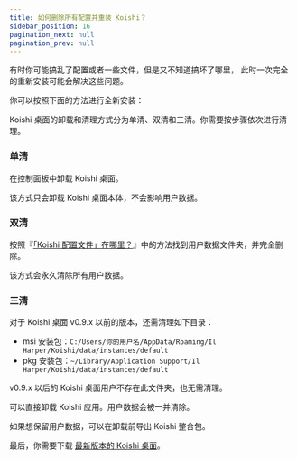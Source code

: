 ```yaml
---
title: 如何删除所有配置并重装 Koishi？
sidebar_position: 16
pagination_next: null
pagination_prev: null
---
```




<FaqPre />

有时你可能搞乱了配置或者一些文件，但是又不知道搞坏了哪里，
此时一次完全的重新安装可能会解决这些问题。

你可以按照下面的方法进行全新安装：

<Tabs groupId="is-android">
<TabItem value="no" label="Koishi 桌面" default>

Koishi 桌面的卸载和清理方式分为单清、双清和三清。你需要按步骤依次进行清理。

### 单清

在控制面板中卸载 Koishi 桌面。

该方式只会卸载 Koishi 桌面本体，不会影响用户数据。

### 双清

按照『[「Koishi 配置文件」在哪里？](/faq/6)』中的方法找到用户数据文件夹，并完全删除。

该方式会永久清除所有用户数据。

### 三清

对于 Koishi 桌面 v0.9.x 以前的版本，还需清理如下目录：

- msi 安装包：`C:/Users/你的用户名/AppData/Roaming/Il Harper/Koishi/data/instances/default`
- pkg 安装包：`~/Library/Application Support/Il Harper/Koishi/data/instances/default`

v0.9.x 以后的 Koishi 桌面用户不存在此文件夹，也无需清理。

</TabItem>
<TabItem value="yes" label="Koishi Android">

可以直接卸载 Koishi 应用。用户数据会被一并清除。

如果想保留用户数据，可以在卸载前导出 Koishi 整合包。

</TabItem>
</Tabs>

最后，你需要下载 [最新版本的 Koishi 桌面](https://koishi.chat/manual/starter/)。

<FaqPost />
